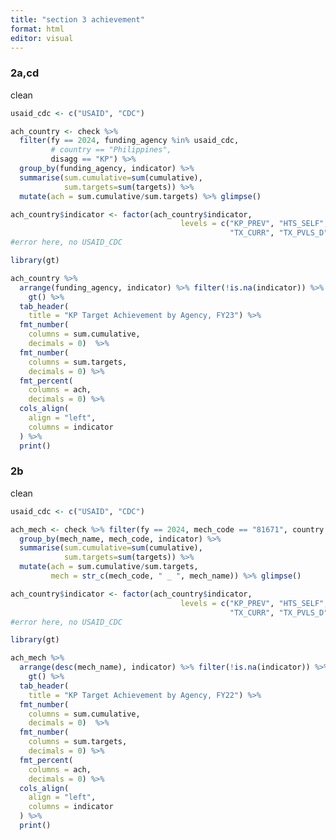 ```yaml
---
title: "section 3 achievement"
format: html
editor: visual
---
```


### 2a,cd

clean

```r
usaid_cdc <- c("USAID", "CDC")

ach_country <- check %>% 
  filter(fy == 2024, funding_agency %in% usaid_cdc, 
         # country == "Philippines", 
         disagg == "KP") %>%
  group_by(funding_agency, indicator) %>%
  summarise(sum.cumulative=sum(cumulative),
            sum.targets=sum(targets)) %>%
  mutate(ach = sum.cumulative/sum.targets) %>% glimpse()

ach_country$indicator <- factor(ach_country$indicator,
                                      levels = c("KP_PREV", "HTS_SELF", "HTS_TST", "HTS_TST_POS", "TX_NEW",
                                                 "TX_CURR", "TX_PVLS_D", "TX_PVLS_N", "PrEP_NEW", "PrEP_CURR", "PrEP_CT"))
#error here, no USAID_CDC

library(gt)

ach_country %>%
  arrange(funding_agency, indicator) %>% filter(!is.na(indicator)) %>%
    gt() %>%
  tab_header(
    title = "KP Target Achievement by Agency, FY23") %>%
  fmt_number(
    columns = sum.cumulative,
    decimals = 0)  %>%
  fmt_number(
    columns = sum.targets,
    decimals = 0) %>%
  fmt_percent(
    columns = ach,
    decimals = 0) %>%
  cols_align(
    align = "left",
    columns = indicator
  ) %>%
  print()
```

### 2b

clean

```r
usaid_cdc <- c("USAID", "CDC")

ach_mech <- check %>% filter(fy == 2024, mech_code == "81671", country == "Haiti", disagg == "KP") %>%
  group_by(mech_name, mech_code, indicator) %>%
  summarise(sum.cumulative=sum(cumulative),
            sum.targets=sum(targets)) %>%
  mutate(ach = sum.cumulative/sum.targets,
         mech = str_c(mech_code, " _ ", mech_name)) %>% glimpse()

ach_country$indicator <- factor(ach_country$indicator,
                                      levels = c("KP_PREV", "HTS_SELF", "HTS_TST", "HTS_TST_POS", "TX_NEW",
                                                 "TX_CURR", "TX_PVLS_D", "TX_PVLS_N", "PrEP_NEW", "PrEP_CURR", "PrEP_CT"))
#error here, no USAID_CDC

library(gt)

ach_mech %>%
  arrange(desc(mech_name), indicator) %>% filter(!is.na(indicator)) %>%
    gt() %>%
  tab_header(
    title = "KP Target Achievement by Agency, FY22") %>%
  fmt_number(
    columns = sum.cumulative,
    decimals = 0)  %>%
  fmt_number(
    columns = sum.targets,
    decimals = 0) %>%
  fmt_percent(
    columns = ach,
    decimals = 0) %>%
  cols_align(
    align = "left",
    columns = indicator
  ) %>%
  print()
```
